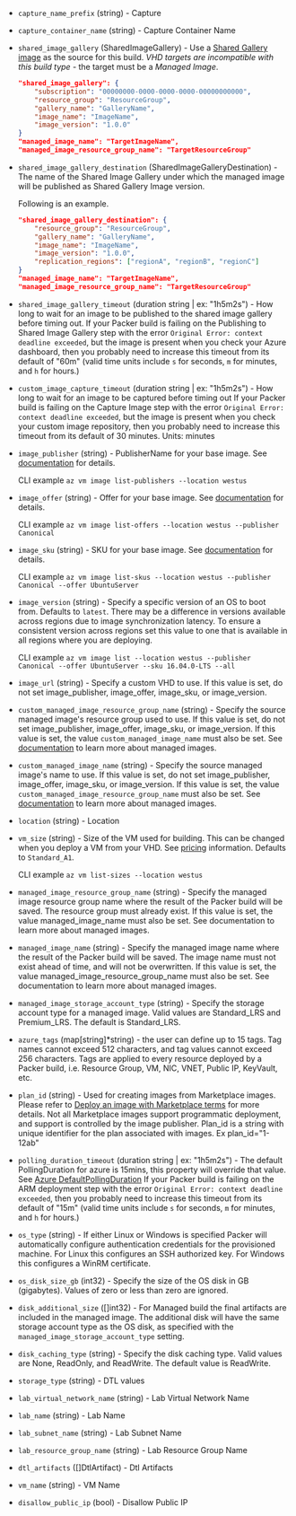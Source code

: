 <!-- Code generated from the comments of the Config struct in builder/azure/dtl/config.go; DO NOT EDIT MANUALLY -->

- `capture_name_prefix` (string) - Capture

- `capture_container_name` (string) - Capture Container Name

- `shared_image_gallery` (SharedImageGallery) - Use a [Shared Gallery
  image](https://azure.microsoft.com/en-us/blog/announcing-the-public-preview-of-shared-image-gallery/)
  as the source for this build. *VHD targets are incompatible with this
  build type* - the target must be a *Managed Image*.
  
  ```json
  "shared_image_gallery": {
      "subscription": "00000000-0000-0000-0000-00000000000",
      "resource_group": "ResourceGroup",
      "gallery_name": "GalleryName",
      "image_name": "ImageName",
      "image_version": "1.0.0"
  }
  "managed_image_name": "TargetImageName",
  "managed_image_resource_group_name": "TargetResourceGroup"
  ```

- `shared_image_gallery_destination` (SharedImageGalleryDestination) - The name of the Shared Image Gallery under which the managed image will be published as Shared Gallery Image version.
  
  Following is an example.
  
  ```json
  "shared_image_gallery_destination": {
      "resource_group": "ResourceGroup",
      "gallery_name": "GalleryName",
      "image_name": "ImageName",
      "image_version": "1.0.0",
      "replication_regions": ["regionA", "regionB", "regionC"]
  }
  "managed_image_name": "TargetImageName",
  "managed_image_resource_group_name": "TargetResourceGroup"
  ```

- `shared_image_gallery_timeout` (duration string | ex: "1h5m2s") - How long to wait for an image to be published to the shared image
  gallery before timing out. If your Packer build is failing on the
  Publishing to Shared Image Gallery step with the error `Original Error:
  context deadline exceeded`, but the image is present when you check your
  Azure dashboard, then you probably need to increase this timeout from
  its default of "60m" (valid time units include `s` for seconds, `m` for
  minutes, and `h` for hours.)

- `custom_image_capture_timeout` (duration string | ex: "1h5m2s") - How long to wait for an image to be captured before timing out
  If your Packer build is failing on the Capture Image step with the
  error `Original Error: context deadline exceeded`, but the image is
  present when you check your custom image repository, then you probably
  need to increase this timeout from its default of 30 minutes.
  Units: minutes

- `image_publisher` (string) - PublisherName for your base image. See
  [documentation](https://docs.microsoft.com/en-us/cli/azure/vm/image)
  for details.
  
  CLI example `az vm image list-publishers --location westus`

- `image_offer` (string) - Offer for your base image. See
  [documentation](https://docs.microsoft.com/en-us/cli/azure/vm/image)
  for details.
  
  CLI example
  `az vm image list-offers --location westus --publisher Canonical`

- `image_sku` (string) - SKU for your base image. See
  [documentation](https://docs.microsoft.com/en-us/cli/azure/vm/image)
  for details.
  
  CLI example
  `az vm image list-skus --location westus --publisher Canonical --offer UbuntuServer`

- `image_version` (string) - Specify a specific version of an OS to boot from.
  Defaults to `latest`. There may be a difference in versions available
  across regions due to image synchronization latency. To ensure a consistent
  version across regions set this value to one that is available in all
  regions where you are deploying.
  
  CLI example
  `az vm image list --location westus --publisher Canonical --offer UbuntuServer --sku 16.04.0-LTS --all`

- `image_url` (string) - Specify a custom VHD to use. If this value is set, do
  not set image_publisher, image_offer, image_sku, or image_version.

- `custom_managed_image_resource_group_name` (string) - Specify the source managed image's resource group used to use. If this
  value is set, do not set image\_publisher, image\_offer, image\_sku, or
  image\_version. If this value is set, the value
  `custom_managed_image_name` must also be set. See
  [documentation](https://docs.microsoft.com/en-us/azure/storage/storage-managed-disks-overview#images)
  to learn more about managed images.

- `custom_managed_image_name` (string) - Specify the source managed image's name to use. If this value is set, do
  not set image\_publisher, image\_offer, image\_sku, or image\_version.
  If this value is set, the value
  `custom_managed_image_resource_group_name` must also be set. See
  [documentation](https://docs.microsoft.com/en-us/azure/storage/storage-managed-disks-overview#images)
  to learn more about managed images.

- `location` (string) - Location

- `vm_size` (string) - Size of the VM used for building. This can be changed when you deploy a
  VM from your VHD. See
  [pricing](https://azure.microsoft.com/en-us/pricing/details/virtual-machines/)
  information. Defaults to `Standard_A1`.
  
  CLI example `az vm list-sizes --location westus`

- `managed_image_resource_group_name` (string) - Specify the managed image resource group name where the result of the
  Packer build will be saved. The resource group must already exist. If
  this value is set, the value managed_image_name must also be set. See
  documentation to learn more about managed images.

- `managed_image_name` (string) - Specify the managed image name where the result of the Packer build will
  be saved. The image name must not exist ahead of time, and will not be
  overwritten. If this value is set, the value
  managed_image_resource_group_name must also be set. See documentation to
  learn more about managed images.

- `managed_image_storage_account_type` (string) - Specify the storage account
  type for a managed image. Valid values are Standard_LRS and Premium_LRS.
  The default is Standard_LRS.

- `azure_tags` (map[string]\*string) - the user can define up to 15
  tags. Tag names cannot exceed 512 characters, and tag values cannot exceed
  256 characters. Tags are applied to every resource deployed by a Packer
  build, i.e. Resource Group, VM, NIC, VNET, Public IP, KeyVault, etc.

- `plan_id` (string) - Used for creating images from Marketplace images. Please refer to
  [Deploy an image with Marketplace
  terms](https://aka.ms/azuremarketplaceapideployment) for more details.
  Not all Marketplace images support programmatic deployment, and support
  is controlled by the image publisher.
  Plan_id is a string with unique identifier for the plan associated with images.
  Ex plan_id="1-12ab"

- `polling_duration_timeout` (duration string | ex: "1h5m2s") - The default PollingDuration for azure is 15mins, this property will override
  that value. See [Azure DefaultPollingDuration](https://godoc.org/github.com/Azure/go-autorest/autorest#pkg-constants)
  If your Packer build is failing on the
  ARM deployment step with the error `Original Error:
  context deadline exceeded`, then you probably need to increase this timeout from
  its default of "15m" (valid time units include `s` for seconds, `m` for
  minutes, and `h` for hours.)

- `os_type` (string) - If either Linux or Windows is specified Packer will
  automatically configure authentication credentials for the provisioned
  machine. For Linux this configures an SSH authorized key. For Windows
  this configures a WinRM certificate.

- `os_disk_size_gb` (int32) - Specify the size of the OS disk in GB
  (gigabytes). Values of zero or less than zero are ignored.

- `disk_additional_size` ([]int32) - For Managed build the final artifacts are included in the managed image.
  The additional disk will have the same storage account type as the OS
  disk, as specified with the `managed_image_storage_account_type`
  setting.

- `disk_caching_type` (string) - Specify the disk caching type. Valid values
  are None, ReadOnly, and ReadWrite. The default value is ReadWrite.

- `storage_type` (string) - DTL values

- `lab_virtual_network_name` (string) - Lab Virtual Network Name

- `lab_name` (string) - Lab Name

- `lab_subnet_name` (string) - Lab Subnet Name

- `lab_resource_group_name` (string) - Lab Resource Group Name

- `dtl_artifacts` ([]DtlArtifact) - Dtl Artifacts

- `vm_name` (string) - VM Name

- `disallow_public_ip` (bool) - Disallow Public IP

<!-- End of code generated from the comments of the Config struct in builder/azure/dtl/config.go; -->
